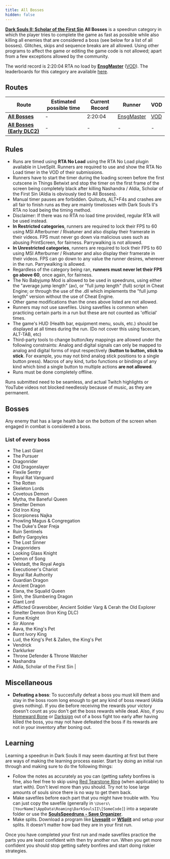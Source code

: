 ```yaml
---
title: All Bosses
hidden: false
---
```


[**Dark Souls II: Scholar of the First Sin**](/ds2sotfs)  **All Bosses** is a speedrun category in which the player tries to complete the game as fast as possible while also killing all enemies that are considered a boss (see below for a list of all bosses). Glitches, skips and sequence breaks are all allowed. Using other programs to affect the game or editing the game code is not allowed; apart from a few exceptions allowed by the community.

The world record is 2:20:04 RTA no load by [**EnsgMaster**](https://www.twitch.tv/ensgmaster) ([VOD](https://www.youtube.com/watch?v=jwtR73pD4PM)). The leaderboards for this category are available [here](/ds2sotfs/leaderboardall-bosses).

## Routes

| Route | Estimated possible time | Current Record | Runner | VOD |
|-------|------------------------|----------------|---------|-----|
| [**All Bosses**](https://pastebin.com/3AneWZAL) | - | 2:20:04 | [EnsgMaster](https://www.twitch.tv/ensgmaster) | [VOD](https://www.youtube.com/watch?v=jwtR73pD4PM) |
| [**All Bosses (Early DLC2)**](https://pastebin.com/NdqQL4Ni) | - | - | - | - |

## Rules

- Runs are timed using **RTA No Load** using the RTA No Load plugin available in LiveSplit. Runners are required to use and show the RTA No Load timer in the VOD of their submissions.
- Runners have to start the timer during the loading screen before the first cutscene in Things Betwixt and stop the timer on the first frame of the screen being completely black after killing Nashandra / Aldia, Scholar of the First Sin (Aldia is obviously tied to All Bosses).
- Manual timer pauses are forbidden. Quitouts, ALT+F4s and crashes are all fair to finish runs as they are mainly timelosses with Dark Souls II's RTA no load being the timing method.
- Disclaimer: If there was no RTA no load time provided, regular RTA will be used instead.
- **In Restricted categories**, runners are required to lock their FPS to 60 using MSI Afterburner / Rivatuner and also display their framerate in their videos. FPS must never go down via malicious uses such as abusing PrintScreen, for fairness. Parrywalking is not allowed.
- **In Unrestricted categories**, runners are required to lock their FPS to 60 using MSI Afterburner / Rivatuner and also display their framerate in their videos. FPS can go down to any value the runner desires, wherever in the run. Parrywalking is allowed.
- Regardless of the category being ran, **runners must never let their FPS go above 60**, once again, for fairness.
- The No Babyjump Mod is allowed to be used in speedruns, using either the "average jump length" (av), or "full jump length" (full) script in Cheat Engine; or through the use of the .dll which implements the "full jump length" version without the use of Cheat Engine.
- Other game modifications than the ones above listed are not allowed.
- Runners may not use savefiles. Using savefiles is common when practicing certain parts in a run but these are not counted as 'official' times.
- The game's HUD (Health bar, equipment menu, souls, etc.) should be displayed at all times during the run. (Do not cover this using facecam, ALT-TAB, etc)
- Third-party tools to change button/key mappings are allowed under the following constraints: Analog and digital signals can only be mapped to analog and digital forms of input respectively (**button to button, stick to stick**. For example, you may not bind analog stick positions to a single button press). Macros of any kind, turbo functions or bindings of any kind which bind a single button to multiple actions **are not allowed**.
- Runs must be done completely offline.

Runs submitted need to be seamless, and actual Twitch highlights or YouTube videos not blocked needlessly because of music, as they are permanent.

## Bosses

Any enemy that has a large health bar on the bottom of the screen when engaged in combat is considered a boss.

### List of every boss

- The Last Giant
- The Pursuer
- Dragonrider
- Old Dragonslayer
- Flexile Sentry
- Royal Rat Vanguard
- The Rotten
- Skeleton Lords
- Covetous Demon
- Mytha, the Baneful Queen
- Smelter Demon
- Old Iron King
- Scorpioness Najka
- Prowling Magus & Congregation
- The Duke's Dear Freja
- Ruin Sentinels
- Belfry Gargoyles
- The Lost Sinner
- Dragonriders
- Looking Glass Knight
- Demon of Song
- Velstadt, the Royal Aegis
- Executioner's Chariot
- Royal Rat Authority
- Guardian Dragon
- Ancient Dragon
- Elana, the Squalid Queen
- Sinh, the Slumbering Dragon
- Giant Lord
- Afflicted Graverobber, Ancient Soldier Varg & Cerah the Old Explorer
- Smelter Demon (Iron King DLC)
- Fume Knight
- Sir Alonne
- Aava, the King's Pet
- Burnt Ivory King
- Lud, the King's Pet & Zallen, the King's Pet
- Vendrick
- Darklurker
- Throne Defender & Throne Watcher
- Nashandra
- Aldia, Scholar of the First Sin |

## Miscellaneous

- **Defeating a boss**: To succesfully defeat a boss you must kill them and stay in the boss room long enough to get any kind of boss reward (Aldia gives nothing). If you die before receiving the rewards your victory doesn't count as you don't get the boss rewards while dead. Also, if you [Homeward Bone](https://darksouls.wikidot.com/homeward-bone) or [Darksign](https://darksouls.wikidot.com/darksign) out of a boss fight too early after having killed the boss, you may not have defeated the boss if its rewards are not in your inventory after boning out.

## Learning

Learning a speedrun in Dark Souls II may seem daunting at first but there are ways of making the learning process easier. Start by doing an initial run through and making sure to do the following things:

- Follow the notes as accurately as you can (getting safety bonfires is fine, also feel free to skip using [Red Tearstone Ring](https://darksouls2.wikidot.com/red-tearstone-ring) (when applicable) to start with). Don't level more than you should. Try not to lose large amounts of souls since there is no way to get them back.
- Make savefiles before each part that you might have trouble with. You can just copy the savefile (generally in `\Users\[YourName]\AppData\Roaming\DarkSoulsII\[SomeCode]`) into a separate folder or use the [**SoulsSpeedruns - Save Organizer**](https://github.com/Kahmul/SoulsSpeedruns-Save-Organizer/releases).
- Make splits. Download a program like [**Livesplit**](https://livesplit.org/) or [**WSplit**](https://www.mediafire.com/download/x6e6g8d0m5daa3q/WSplit+1.5.2.zip) and setup your splits. It doesn't matter how bad they are in your first run.

Once you have completed your first run and made savefiles practice the parts you are least confident with then try another run. When you get more confident you should stop getting safety bonfires and start doing riskier strategies.